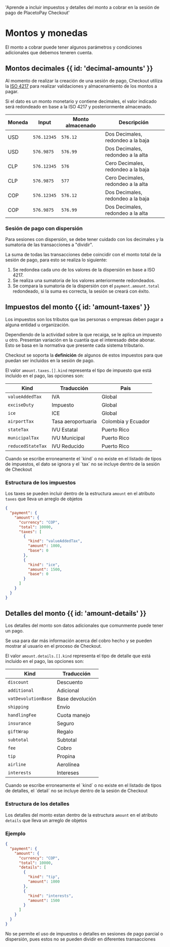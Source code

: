  'Aprende a incluir impuestos y detalles del monto a cobrar en la sesión de pago de PlacetoPay Checkout'

# Montos y monedas

El monto a cobrar puede tener algunos parámetros y condiciones adicionales que debemos teneren cuenta.

## Montos decimales {{ id: 'decimal-amounts' }}

Al momento de realizar la creación de una sesión de pago, Checkout utiliza la [ISO 4217](https://es.wikipedia.org/wiki/ISO_4217) para realizar validaciones y almacenamiento de los montos a pagar.

Si el dato es un monto monetario y contiene decimales, el valor indicado será redondeado en base a la ISO 4217 y posteriormente almacenado.

| Moneda | Input       | Monto almacenado | Descripción                        |
|--------|-------------|------------------|------------------------------------|
| USD    | `576.12345` | `576.12`         | Dos Decimales, redondeo a la baja  |
| USD    | `576.9875`  | `576.99`         | Dos Decimales, redondeo a la alta  |
| CLP    | `576.12345` | `576`            | Cero Decimales, redondeo a la baja |
| CLP    | `576.9875`  | `577`            | Cero Decimales, redondeo a la alta |
| COP    | `576.12345` | `576.12`         | Dos Decimales, redondeo a la baja  |
| COP    | `576.9875`  | `576.99`         | Dos Decimales, redondeo a la alta  |

### Sesión de pago con dispersión

Para sesiones con dispersión, se debe tener cuidado con los decimales y la sumatoria de las transacciones a "dividir".

La suma de todas las transacciones debe coincidir con el monto total de la sesión de pago, para esto se realiza lo siguiente:

1. Se redondea cada uno de los valores de la dispersión en base a ISO 4217.
2. Se realiza una sumatoria de los valores anteriormente redondeados.
3. Se compara la sumatoria de la dispersión con el `payment.amount.total` redondeado, si la suma es correcta, la sesión se creará con éxito.

## Impuestos del monto {{ id: 'amount-taxes' }}

Los impuestos son los tributos que las personas o empresas deben pagar a alguna entidad u organización.

Dependiendo de la actividad sobre la que recaiga, se le aplica un impuesto u otro. Presentan variación en la cuantía que el interesado debe abonar. Esto se basa en la normativa que presente cada sistema tributario.

Checkout se soporta la **definición** de algunos de estos impuestos para que puedan ser incluidos en la sesión de pago.

El valor `amount.taxes.[].kind` representa el tipo de impuesto que está incluido en el pago, las opciones son:


| Kind              | Traducción         | País               |
|-------------------|--------------------|--------------------|
| `valueAddedTax`   | IVA                | Global             |
| `exciseDuty`      | Impuesto           | Global             |
| `ice`             | ICE                | Global             |
| `airportTax`      | Tasa aeroportuaria | Colombia y Ecuador |
| `stateTax`        | IVU Estatal        | Puerto Rico        |
| `municipalTax`    | IVU Municipal      | Puerto Rico        |
| `reducedStateTax` | IVU Reducido       | Puerto Rico        |


<Note>
    Cuando se escribe erroneamente el `kind` o no existe en el listado de tipos de impuestos, el dato se ignora y el `tax` no se incluye dentro de la sesión de Checkout
</Note>

### Estructura de los impuestos

Los taxes se pueden incluir dentro de la estructura `amount` en el  atributo `taxes` que lleva un arreglo de objetos

```json {{ 'title': 'Tax - Amount with Taxes' }}
{
  "payment": {
    "amount": {
      "currency": "COP",
      "total": 10000,
      "taxes": [
        {
          "kind": "valueAddedTax",
          "amount": 1000,
          "base": 0
        },
        {
          "kind": "ice",
          "amount": 1500,
          "base": 0
        }
      ]
    }
  }
}
```

## Detalles del monto {{ id: 'amount-details' }}

Los detalles del monto son datos adicionales que comunmente puede tener un pago.

Se usa para dar más información acerca del cobro hecho y se pueden mostrar al usuario en el proceso de Checkout.

El valor `amount.details.[].kind` representa el tipo de detalle que está incluido en el pago, las opciones son:


| Kind                | Traducción      |
|---------------------|-----------------|
| `discount`          | Descuento       |
| `additional`        | Adicional       |
| `vatDevolutionBase` | Base devolución |
| `shipping`          | Envío           |
| `handlingFee`       | Cuota manejo    |
| `insurance`         | Seguro          |
| `giftWrap`          | Regalo          |
| `subtotal`          | Subtotal        |
| `fee`               | Cobro           |
| `tip`               | Propina         |
| `airline`           | Aerolínea       |
| `interests`         | Intereses       |

<Note>
    Cuando se escribe erroneamente el `kind` o no existe en el listado de tipos de detalles, el `detail` no se incluye dentro de la sesión de Checkout
</Note>


### Estructura de los detalles

Los detalles del monto estan dentro de la estructura `amount` en el atributo `details` que lleva un arreglo de objetos

### Ejemplo

```json {{ 'title': 'Detail - Amount with Details' }}
{
  "payment": {
    "amount": {
      "currency": "COP",
      "total": 10000,
      "details": [
        {
          "kind": "tip",
          "amount": 1000
        },
        {
          "kind": "interests",
          "amount": 1500
        }
      ]
    }
  }
}
```

[//]: # (TODO: Verificar si hay otros casos donde no se soporte alguno de los datos)

<Note>
    No se permite el uso de impuestos o detalles en sesiones de pago parcial o dispersión, pues estos no se pueden dividir en diferentes transacciones
</Note>



